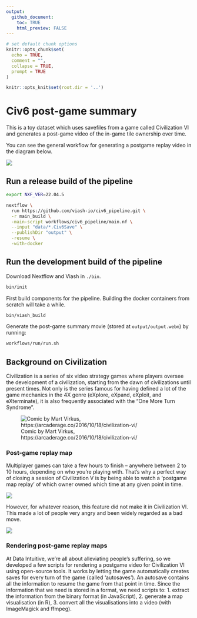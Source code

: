 ```yaml
---
output:
  github_document:
    toc: TRUE
    html_preview: FALSE
---
```


```r
# set default chunk options
knitr::opts_chunk$set(
  echo = TRUE,
  comment = "",
  collapse = TRUE,
  prompt = TRUE
)

knitr::opts_knit$set(root.dir = '..')
```

# Civ6 post-game summary

This is a toy dataset which uses savefiles from a game called Civilization VI and generates a post-game video of the in-game tile ownership over time.

You can see the general workflow for generating a postgame replay video
in the diagram below.

![](docs/images/workflow.png)

## Run a release build of the pipeline

```sh
export NXF_VER=22.04.5

nextflow \
  run https://github.com/viash-io/civ6_pipeline.git \
  -r main_build \
  -main-script workflows/civ6_pipeline/main.nf \
  --input "data/*.Civ6Save" \
  --publishDir "output" \
  -resume \
  -with-docker
```

<!-- todo: use an actual release -->

## Run the development build of the pipeline

Download Nextflow and Viash in `./bin`.

```bash
bin/init
```

First build components for the pipeline. Building the docker containers from scratch will take a while.

```bash
bin/viash_build
```

Generate the post-game summary movie (stored at `output/output.webm`) by running:
```bash
workflows/run/run.sh
```

## Background on Civilization
Civilization is a series of six video strategy games where players oversee the development of a civilization, starting from the dawn of civilizations until present times. Not only is the series famous for having defined a lot of the game mechanics in the 4X genre (eXplore, eXpand, eXploit, and eXterminate), it is also frequently associated with the "One More Turn Syndrome".

![Comic by Mart Virkus, https://arcaderage.co/2016/10/18/civilization-vi/](docs/images/mart_virkus_every_civilization_game_ever.jpg)

### Post-game replay map
Multiplayer games can take a few hours to finish -- anywhere between 2 to 10 hours, depending on who you're playing with. 
That's why a perfect way of closing a session of Civilization V is by being able to watch a 'postgame map replay' of which owner owned which time at any given point in time.

[![](docs/images/civ5_victory_.png)](docs/images/civ5_victory_.webm)

However, for whatever reason, this feature did not make it in Civilization VI. This made a lot of people very angry and been widely regarded as a bad move. <!-- quoting Douglas Adams here -->

![](docs/images/civ6_rant_.png)

### Rendering post-game replay maps
At Data Intuitive, we're all about alleviating people's suffering, so we developed a few scripts for rendering a postgame video for Civilization VI using open-source tools. 
It works by letting the game automatically creates saves for every turn of the game (called 'autosaves'). An autosave contains all the information to resume the game from that point in time.
Since the information that we need is stored in a format, we need scripts to: 1. extract the information from the binary format (in JavaScript), 2. generate a map visualisation (in R), 3. convert all the visualisations into a video (with ImageMagick and ffmpeg).
